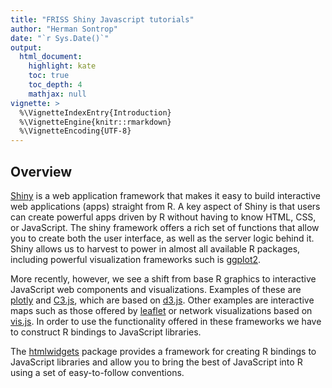 ```yaml
---
title: "FRISS Shiny Javascript tutorials"
author: "Herman Sontrop"
date: "`r Sys.Date()`"
output: 
  html_document:
    highlight: kate
    toc: true
    toc_depth: 4
    mathjax: null
vignette: >
  %\VignetteIndexEntry{Introduction}
  %\VignetteEngine{knitr::rmarkdown}
  %\VignetteEncoding{UTF-8}
---
```


## Overview

[Shiny](http://shiny.rstudio.com/) is a web application framework that makes it easy to build interactive web applications (apps) straight from R. A key aspect of Shiny is that users can create powerful apps driven by R without having to know HTML, CSS, or JavaScript. The shiny framework offers a rich set of functions that allow you to create both the user interface, as well as the server logic behind it. Shiny allows us to harvest to power in almost all available R packages, including powerful visualization frameworks such is [ggplot2](http://ggplot2.org/). 


More recently, however, we see a shift from base R graphics to interactive JavaScript web components and visualizations. Examples of these are [plotly](https://plot.ly/) and [C3.js](http://c3js.org/), which are based on [d3.js](https://d3js.org/). Other examples are interactive maps such as 
those offered by [leaflet](http://leafletjs.com/) or network visualizations based on [vis.js](http://visjs.org/). In order to use the functionality offered in these frameworks we have to construct R bindings to JavaScript libraries. 


The [htmlwidgets](http://www.htmlwidgets.org/) package provides a framework for creating R bindings to JavaScript libraries and allow you to bring the best of JavaScript into R using a set of easy-to-follow conventions. 



